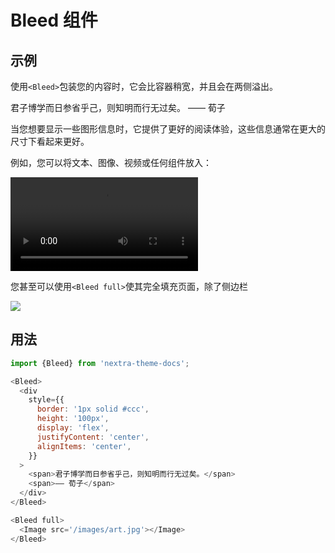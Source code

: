 
# Bleed 组件

## 示例

使用`<Bleed>`包装您的内容时，它会比容器稍宽，并且会在两侧溢出。

<Bleed>
  <div
    style={{
      border: '1px solid #ccc',
      height: '100px',
      display: 'flex',
      justifyContent: 'center',
      alignItems: 'center',
    }}
  >
    <span>君子博学而日参省乎己，则知明而行无过矣。</span>
    <span>—— 荀子</span>
  </div>
</Bleed>

当您想要显示一些图形信息时，它提供了更好的阅读体验，这些信息通常在更大的尺寸下看起来更好。

例如，您可以将文本、图像、视频或任何组件放入：

<Bleed>
  <video controls>
    <source src='/videos/chat.mp4' type='video/mp4'></source>
  </video>
</Bleed>

您甚至可以使用`<Bleed full>`使其完全填充页面，除了侧边栏

<Bleed full>
  <Image src='/images/art.jpg'></Image>
</Bleed>

## 用法

```js copy
import {Bleed} from 'nextra-theme-docs';

<Bleed>
  <div
    style={{
      border: '1px solid #ccc',
      height: '100px',
      display: 'flex',
      justifyContent: 'center',
      alignItems: 'center',
    }}
  >
    <span>君子博学而日参省乎己，则知明而行无过矣。</span>
    <span>—— 荀子</span>
  </div>
</Bleed>

<Bleed full>
  <Image src='/images/art.jpg'></Image>
</Bleed>
```
